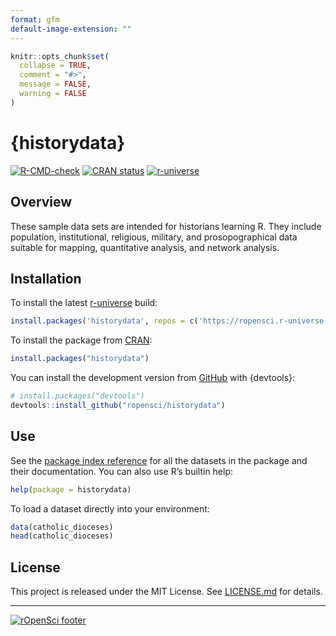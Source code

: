 ```yaml
---
format: gfm
default-image-extension: ""
---
```


<!-- README.md is rendered from README.qmd. Edit README.qmd and render to update README.md -->

```R
knitr::opts_chunk$set(
  collapse = TRUE,
  comment = "#>",
  message = FALSE,
  warning = FALSE
)
```

# {historydata}

<!-- badges: start -->
[![R-CMD-check](https://github.com/ropensci/historydata/actions/workflows/R-CMD-check.yaml/badge.svg)](https://github.com/ropensci/historydata/actions/workflows/R-CMD-check.yaml)
[![CRAN status](https://www.r-pkg.org/badges/version/historydata)](https://CRAN.R-project.org/package=historydata)
[![r-universe](https://ropensci.r-universe.dev/badges/historydata)](https://ropensci.r-universe.dev/historydata)
<!-- badges: end -->

## Overview

These sample data sets are intended for historians learning R. They include population, institutional, religious, military, and prosopographical data suitable for mapping, quantitative analysis, and network analysis.

## Installation

To install the latest [r-universe](https://ropensci.r-universe.dev/historydata) build:

```R
install.packages('historydata', repos = c('https://ropensci.r-universe.dev'))
```

To install the package from [CRAN](https://cran.r-project.org/package=historydata):

```R
install.packages("historydata")
```

You can install the development version from [GitHub](https://github.com/ropensci/historydata) with {devtools}:

```R
# install.packages("devtools")
devtools::install_github("ropensci/historydata")
```

## Use

See the [package index reference](https://docs.ropensci.org/historydata/reference/index.html) for all the datasets in the package and their documentation. You can also use R's builtin help:

```R
help(package = historydata)
```

To load a dataset directly into your environment:

```R
data(catholic_dioceses)
head(catholic_dioceses)
```

## License

This project is released under the MIT License. See [LICENSE.md](./LICENSE.md) for details.

---
[![rOpenSci footer](https://ropensci.org//public_images/github_footer.png)](https://ropensci.org/)
